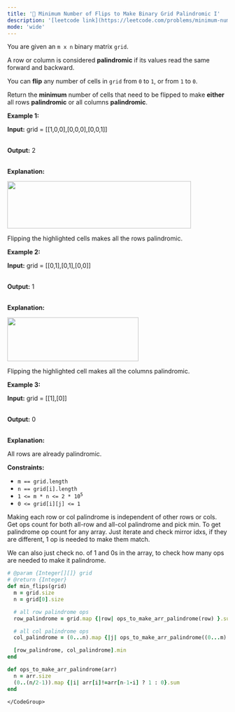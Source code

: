 ```yaml
---
title: '🧀 Minimum Number of Flips to Make Binary Grid Palindromic I'
description: '[leetcode link](https://leetcode.com/problems/minimum-number-of-flips-to-make-binary-grid-palindromic-i/description/)'
mode: 'wide'
---
```

<Tabs>
  <Tab title="Question" icon="circle-question" iconType="regular">
    <Card>
      <p>You are given an <code>m x n</code> binary matrix <code>grid</code>.</p>  <p>A row or column is considered <strong>palindromic</strong> if its values read the same forward and backward.</p>  <p>You can <strong>flip</strong> any number of cells in <code>grid</code> from <code>0</code> to <code>1</code>, or from <code>1</code> to <code>0</code>.</p>  <p>Return the <strong>minimum</strong> number of cells that need to be flipped to make <strong>either</strong> all rows <strong>palindromic</strong> or all columns <strong>palindromic</strong>.</p>   <p><strong class="example">Example 1:</strong></p>  <div class="example-block"> <p><strong>Input:</strong> <span class="example-io">grid = [[1,0,0],[0,0,0],[0,0,1]]</span></p>  <p><br/> <strong>Output:</strong> <span class="example-io">2</span></p>  <p><br/> <strong>Explanation:</strong></p>  <p><img alt="" src="https://assets.leetcode.com/uploads/2024/07/07/screenshot-from-2024-07-08-00-20-10.png" style="width: 420px; height: 108px;" /></p>  <p>Flipping the highlighted cells makes all the rows palindromic.</p> </div>  <p><strong class="example">Example 2:</strong></p>  <div class="example-block"> <p><strong>Input:</strong> <span class="example-io">grid = </span>[[0,1],[0,1],[0,0]]</p>  <p><br/> <strong>Output:</strong> <span class="example-io">1</span></p>  <p><br/> <strong>Explanation:</strong></p>  <p><img alt="" src="https://assets.leetcode.com/uploads/2024/07/07/screenshot-from-2024-07-08-00-31-23.png" style="width: 300px; height: 100px;" /></p>  <p>Flipping the highlighted cell makes all the columns palindromic.</p> </div>  <p><strong class="example">Example 3:</strong></p>  <div class="example-block"> <p><strong>Input:</strong> <span class="example-io">grid = [[1],[0]]</span></p>  <p><br/> <strong>Output:</strong> <span class="example-io">0</span></p>  <p><br/> <strong>Explanation:</strong></p>  <p>All rows are already palindromic.</p> </div>   <p><strong>Constraints:</strong></p>  <ul>  <li><code>m == grid.length</code></li>  <li><code>n == grid[i].length</code></li>  <li><code>1 &lt;= m * n &lt;= 2 * 10<sup>5</sup></code></li>  <li><code>0 &lt;= grid[i][j] &lt;= 1</code></li> </ul> 
    </Card>
  </Tab>
  <Tab title="Solution" icon="lightbulb" iconType="regular" >
    <Card>
      Making each row or col palindrome is independent of other rows or cols. Get ops count for both all-row and all-col palindrome and pick min. To get palindrome op count for any array.
Just iterate and check mirror idxs, if they are different, 1 op is needed to make them match.

We can also just check no. of 1 and 0s in the array, to check how many ops are needed to make it palindrome. 
    </Card>
  <Expandable title="code">
    <CodeGroup dropdown>
```ruby title="Minimum Number of Flips to Make Binary Grid Palindromic I" lines
# @param {Integer[][]} grid
# @return {Integer}
def min_flips(grid)
  m = grid.size
  n = grid[0].size

  # all row palindrome ops
  row_palindrome = grid.map {|row| ops_to_make_arr_palindrome(row) }.sum

  # all col palindrome ops
  col_palindrome = (0...n).map {|j| ops_to_make_arr_palindrome((0...m).map {|r| grid[r][j]}) }.sum

  [row_palindrome, col_palindrome].min
end

def ops_to_make_arr_palindrome(arr)
  n = arr.size
  (0..(n/2-1)).map {|i| arr[i]!=arr[n-1-i] ? 1 : 0}.sum
end
```
    </CodeGroup>
  </Expandable>
  </Tab>
</Tabs>